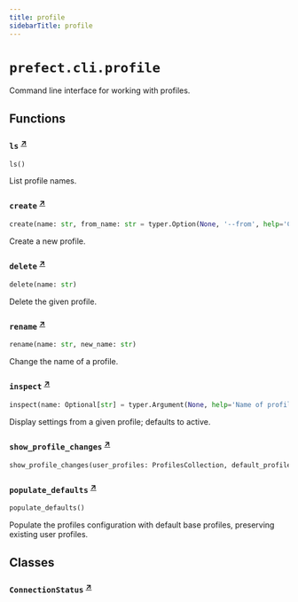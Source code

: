 ```yaml
---
title: profile
sidebarTitle: profile
---
```


# `prefect.cli.profile`



Command line interface for working with profiles.


## Functions

### `ls` <sup><a href="https://github.com/prefecthq/prefect/blob/main/src/prefect/cli/profile.py#L39" target="_blank">↗</a></sup>

```python
ls()
```


List profile names.


### `create` <sup><a href="https://github.com/prefecthq/prefect/blob/main/src/prefect/cli/profile.py#L61" target="_blank">↗</a></sup>

```python
create(name: str, from_name: str = typer.Option(None, '--from', help='Copy an existing profile.'))
```


Create a new profile.


### `delete` <sup><a href="https://github.com/prefecthq/prefect/blob/main/src/prefect/cli/profile.py#L183" target="_blank">↗</a></sup>

```python
delete(name: str)
```


Delete the given profile.


### `rename` <sup><a href="https://github.com/prefecthq/prefect/blob/main/src/prefect/cli/profile.py#L209" target="_blank">↗</a></sup>

```python
rename(name: str, new_name: str)
```


Change the name of a profile.


### `inspect` <sup><a href="https://github.com/prefecthq/prefect/blob/main/src/prefect/cli/profile.py#L239" target="_blank">↗</a></sup>

```python
inspect(name: Optional[str] = typer.Argument(None, help='Name of profile to inspect; defaults to active profile.'))
```


Display settings from a given profile; defaults to active.


### `show_profile_changes` <sup><a href="https://github.com/prefecthq/prefect/blob/main/src/prefect/cli/profile.py#L265" target="_blank">↗</a></sup>

```python
show_profile_changes(user_profiles: ProfilesCollection, default_profiles: ProfilesCollection) -> bool
```

### `populate_defaults` <sup><a href="https://github.com/prefecthq/prefect/blob/main/src/prefect/cli/profile.py#L293" target="_blank">↗</a></sup>

```python
populate_defaults()
```


Populate the profiles configuration with default base profiles, preserving existing user profiles.


## Classes

### `ConnectionStatus` <sup><a href="https://github.com/prefecthq/prefect/blob/main/src/prefect/cli/profile.py#L339" target="_blank">↗</a></sup>
